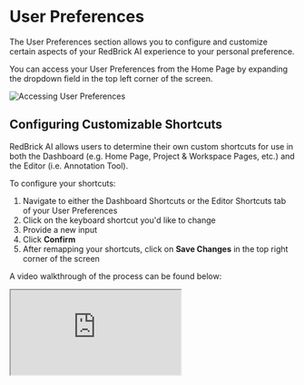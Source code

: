 # User Preferences

The User Preferences section allows you to configure and customize certain aspects of your RedBrick AI experience to your personal preference.

You can access your User Preferences from the Home Page by expanding the dropdown field in the top left corner of the screen.

<Frame>
  <img src="/assets/images/dashboard/user-preferences.png" alt="Accessing User Preferences" />
</Frame>

## Configuring Customizable Shortcuts

RedBrick AI allows users to determine their own custom shortcuts for use in both the Dashboard (e.g. Home Page, Project & Workspace Pages, etc.) and the Editor (i.e. Annotation Tool).

To configure your shortcuts:

1. Navigate to either the Dashboard Shortcuts or the Editor Shortcuts tab of your User Preferences
2. Click on the keyboard shortcut you'd like to change
3. Provide a new input
4. Click **Confirm**
5. After remapping your shortcuts, click on **Save Changes** in the top right corner of the screen

A video walkthrough of the process can be found below:

<Frame caption="Updating a shortcut on RedBrick AI">
  <iframe src="https://share.redbrickai.com/BsYGDyHX"></iframe>
</Frame>


